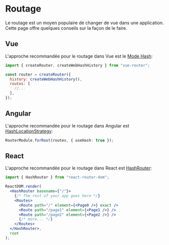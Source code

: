 # Routage

Le routage est un moyen populaire de changer de vue dans une application. Cette page offre quelques conseils sur la façon de le faire.

## Vue

L'approche recommandée pour le routage dans Vue est le [Mode Hash](https://next.router.vuejs.org/guide/essentials/history-mode.html#hash-mode):

```js
import { createRouter, createWebHashHistory } from "vue-router";

const router = createRouter({
  history: createWebHashHistory(),
  routes: [
    //...
  ],
});
```

## Angular

L'approche recommandée pour le routage dans Angular est [HashLocationStrategy](https://codecraft.tv/courses/angular/routing/routing-strategies#_hashlocationstrategy):

```ts
RouterModule.forRoot(routes, { useHash: true });
```

## React

L'approche recommandée pour le routage dans React est [HashRouter](https://reactrouter.com/en/main/router-components/hash-router):

```jsx
import { HashRouter } from "react-router-dom";

ReactDOM.render(
  <HashRouter basename={"/"}>
    {/* The rest of your app goes here */}
    <Routes>
      <Route path="/" element={<Page0 />} exact />
      <Route path="/page1" element={<Page1 />} />
      <Route path="/page2" element={<Page2 />} />
      {/* more... */}
    </Routes>
  </HashRouter>,
  root
);
```
